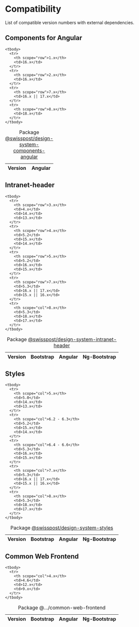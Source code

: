 
<Meta of={GettingStartedStories} />

# Compatibility

<p id="compatibility-desc">List of compatible version numbers with external dependencies.</p>

## Components for Angular

<div className="table-responsive">
  <table aria-describedby="compatibility-desc" className="table caption-top">
    <caption>Package <a href="/?path=/docs/833ef689-a573-40f5-a6a6-30a999b94733--docs">@swisspost/design-system-components-angular</a></caption>
    <colgroup>
      <col style={{width: '25%'}}/>
      <col style={{width: '25%'}}/>
      <col style={{width: '25%'}}/>
      <col style={{width: '25%'}} />
    </colgroup>
    <thead>
      <tr>
        <th scope="col">Version</th>
        <th scope="col">Angular</th>
      </tr>
    </thead>

    <tbody>
      <tr>
        <th scope="row">1.x</th>
        <td>16.x</td>
      </tr>
      <tr>
        <th scope="row">2.x</th>
        <td>16.x</td>
      </tr>
      <tr>
        <th scope="row">7.x</th>
        <td>16.x || 17.x</td>
      </tr>
      <tr>
        <th scope="row">8.x</th>
        <td>18.x</td>
      </tr>
    </tbody>
  </table>
</div>

## Intranet-header

<div className="table-responsive">
  <table aria-describedby="compatibility-desc" className="table caption-top">
    <caption>Package <a href="/?path=/docs/cfa21cbc-5f8d-4a42-8165-7f6ed20bf133--docs">@swisspost/design-system-intranet-header</a></caption>
    <colgroup>
      <col style={{width: '25%'}}/>
      <col style={{width: '25%'}}/>
      <col style={{width: '25%'}}/>
      <col style={{width: '25%'}} />
    </colgroup>
    <thead>
      <tr>
        <th>Version</th>
        <th>Bootstrap</th>
        <th>Angular</th>
        <th>Ng-Bootstrap</th>
      </tr>
    </thead>

    <tbody>
      <tr>
        <th scope="row">3.x</th>
        <td>4.x</td>
        <td>14.x</td>
        <td>13.x</td>
      </tr>
      <tr>
        <th scope="row">4.x</th>
        <td>5.2</td>
        <td>15.x</td>
        <td>14.x</td>
      </tr>
      <tr>
        <th scope="row">5.x</th>
        <td>5.2</td>
        <td>16.x</td>
        <td>15.x</td>
      </tr>
      <tr>
        <th scope="row">7.x</th>
        <td>5.3</td>
        <td>16.x || 17.x</td>
        <td>15.x || 16.x</td>
      </tr>
      <tr>
        <th scope="col">8.x</th>
        <td>5.3</td>
        <td>18.x</td>
        <td>17.x</td>
      </tr>
    </tbody>
  </table>
</div>

## Styles

<div className="table-responsive">
  <table aria-describedby="compatibility-desc" className="table caption-top">
    <caption>Package <a href="/?path=/docs/e53e2de8-0bbf-4f70-babc-074c5466f700--docs">@swisspost/design-system-styles</a></caption>
    <colgroup>
      <col style={{width: '25%'}}/>
      <col style={{width: '25%'}}/>
      <col style={{width: '25%'}}/>
      <col style={{width: '25%'}} />
    </colgroup>
    <thead>
      <tr>
        <th scope="col">Version</th>
        <th scope="col">Bootstrap</th>
        <th scope="col">Angular</th>
        <th scope="col">Ng-Bootstrap</th>
      </tr>
    </thead>

    <tbody>
      <tr>
        <th scope="col">5.x</th>
        <td>5.0</td>
        <td>14.x</td>
        <td>13.x</td>
      </tr>
      <tr>
        <th scope="col">6.2 - 6.3</th>
        <td>5.2</td>
        <td>15.x</td>
        <td>14.x</td>
      </tr>
      <tr>
        <th scope="col">6.4 - 6.6</th>
        <td>5.3</td>
        <td>16.x</td>
        <td>15.x</td>
      </tr>
      <tr>
        <th scope="col">7.x</th>
        <td>5.3</td>
        <td>16.x || 17.x</td>
        <td>15.x || 16.x</td>
      </tr>
      <tr>
        <th scope="col">8.x</th>
        <td>5.3</td>
        <td>18.x</td>
        <td>17.x</td>
      </tr>
    </tbody>
  </table>
</div>

## Common Web Frontend

<div className="table-responsive">
  <table aria-describedby="compatibility-desc" className="table caption-top">
    <caption>Package @.../common-web-frontend</caption>
    <colgroup>
      <col style={{width: '25%'}}/>
      <col style={{width: '25%'}}/>
      <col style={{width: '25%'}}/>
      <col style={{width: '25%'}} />
    </colgroup>
    <thead>
      <tr>
        <th scope="col">Version</th>
        <th scope="col">Bootstrap</th>
        <th scope="col">Angular</th>
        <th scope="col">Ng-Bootstrap</th>
      </tr>
    </thead>

    <tbody>
      <tr>
        <th scope="col">4.x</th>
        <td>4.6</td>
        <td>12.x</td>
        <td>9.x</td>
      </tr>
    </tbody>
  </table>
</div>
